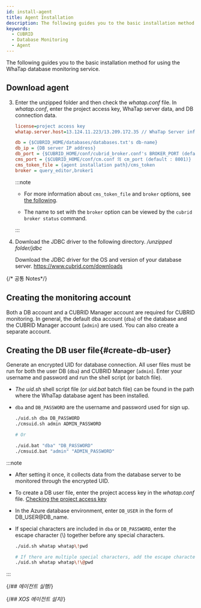 ```yaml
---
id: install-agent
title: Agent Installation
description: The following guides you to the basic installation method for using the WhaTap database monitoring service.
keywords:
  - CUBRID
  - Database Monitoring
  - Agent
---
```



The following guides you to the basic installation method for using the WhaTap database monitoring service.


<Agentsignupguide />

<Youtube ko='e_UpCgapfQY' en='MIo3HRIOt8M' ja='MIo3HRIOt8M' />


<Createprojectv2 />


<Accesskey />

## Download agent


<Dbinstallagentsteps />

3. Enter the unzipped folder and then check the _whatap.conf_ file. In _whatap.conf_, enter the project access key, WhaTap server data, and DB connection data.

   ```ini title='whatap.conf'
   license=project access key
   whatap.server.host=13.124.11.223/13.209.172.35 // WhaTap Server info

   db = {$CUBRID_HOME/databases/databases.txt's db-name}
   db_ip = {DB server IP address}
   db_port = {$CUBRID_HOME/conf/cubrid_broker.conf's BROKER_PORT (default : 33000)}
   cms_port = {$CUBRID_HOME/conf/cm.conf 의 cm_port (default : 8001)}
   cms_token_file = {agent installation path}/cms_token
   broker = query_editor,broker1
   ```

   :::note

   - For more information about `cms_token_file` and `broker` options, see [the following](agent-dbx-settings#cubrid).

   - The name to set with the `broker` option can be viewed by the `cubrid broker status` command.

   :::

4. Download the JDBC driver to the following directory. _/unzipped folder/jdbc_

   Download the JDBC driver for the OS and version of your database server. https://www.cubrid.com/downloads

{/* 공통 Notes*/}

<Dbinstallagentcommonnotes />

## Creating the monitoring account

Both a DB account and a CUBRID Manager account are required for CUBRID monitoring. In general, the default dba account (`dba`) of the database and the CUBRID Manager account (`admin`) are used. You can also create a separate account.

## Creating the DB user file{#create-db-user}

Generate an encrypted UID for database connection. All user files must be run for both the user DB (`dba`) and CUBRID Manager (`admin`). Enter your username and password and run the shell script (or batch file). 

- _The uid.sh_ shell script file (or _uid.bat_ batch file) can be found in the path where the WhaTap database agent has been installed.

- `dba` and `DB_PASSWORD` are the username and password used for sign up.

  ```bash title='uid.sh | uid.bat'
  ./uid.sh dba DB_PASSWORD
  ./cmsuid.sh admin ADMIN_PASSWORD

  # Or

  ./uid.bat "dba" "DB_PASSWORD"
  ./cmsuid.bat "admin" "ADMIN_PASSWORD"
  ```

:::note

- After setting it once, it collects data from the database server to be monitored through the encrypted UID.
- To create a DB user file, enter the project access key in the _whatap.conf_ file. [Checking the project access key](#check-accesskey)
- In the Azure database environment, enter `DB_USER` in the form of DB_USER@DB_name.
- If special characters are included in `dba` or `DB_PASSWORD`, enter the escape character (\\) together before any special characters.

  ```bash title='Example'
  ./uid.sh whatap whatap\!pwd

  # If there are multiple special characters, add the escape character(\) for each.
  ./uid.sh whatap whatap\!\@pwd
  ```

:::

{/*## 에이전트 실행*/}

<Dbrunagent />

{/*## XOS 에이전트 설치*/}

<Dbinstallxosagent />
